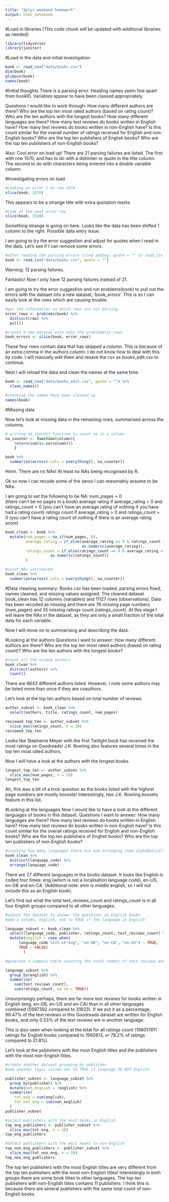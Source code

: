 ```yaml
---
title: "dplyr weekend homework"
output: html_notebook
---
```


#Load in libraries 
(This code chunk will be updated with additional libraries as needed)
```r
library(tidyverse)
library(janitor)
```

#Load in the data and initial investigation
```r
book <- read_csv("data/books.csv") 
dim(book)
glimpse(book)
names(book)
```
#Initial thoughts
There is a parsing error. Heading names seem fine apart from bookID. Variables appear to have been classed appropriately.

Questions I would like to work through:
How many different authors are there?
Who are the top ten most rated authors (based on rating count)?
Who are the ten authors with the longest books?
How many different languages are there?
How many text reviews do books written in English have?
How many text reviews do books written in non-English have?
Is this count similar for the overall number of ratings received for English and non-English books? 
Who are the top ten publishers of English books?
Who are the top ten publishers of non-English books?

Also:
Cool error on load up! There are 21 parsing failures are listed. The first with row 1570, and has to do with a delimiter or quote in the title column. The second to do with characters being entered into a double variable column.

#Investigating errors on load

```r
#Looking at error 1 on row 1570
slice(book, 1570)
```
This appears to be a strange title with extra quotation marks

```r
#Look at the next error row
slice(book, 3349)
```
Something strange is going on here. Looks like the data has been shifted 1 column to the right. Possible data entry issue.

I am going to try the error suggestion and adjust for quotes when I read in the data. Let's see if I can remove some errors.

```r
#after reading the parsing errors tried adding: quote = "" to read_csv
book <- read_csv("data/books.csv", quote = "") 
```


Warning: 12 parsing failures.

Fantastic! Now I only have 12 parsing failures instead of 21. 

I am going to try the error suggestion and run problems(book) to pull out the errors with the dataset into a new dataset, 'book_errors'. This is so I can easily look at the rows which are causing trouble.

```r
#get the information on which rows are not parsing
error_rows <- problems(book) %>%
  distinct(row) %>% 
  pull()

#create a new dataset with only the problematic rows
book_errors <- slice(book, error_rows)
```

These four rows contain data that has skipped a column. This is because of an extra comma in the authors column. I do not know how to deal with this by code. I will manually edit them and resave the csv as books_edit.csv to continue.

Next I will reload the data and clean the names at the same time.

```r
book <- read_csv("data/books_edit.csv", quote = "") %>%
  clean_names()

#checking the names have been cleaned up
names(book)
```


#Missing data

Now let's look at missing data in the remaining rows, summarised across the columns.

```r
# writing na_counter function to count na in a column
na_counter <- function(column){
    return(sum(is.na(column)))
    }

book %>%
  summarise(across(.cols = everything(), na_counter))
```

Hmm. There are no NAs! At least no NAs being recognised by R.

Ok so now I can recode some of the zeros I can reasonably assume to be NAs.

I am going to set the following to be NA:
  num_pages = 0  
    (there can't be no pages in a book)
  average rating if average_rating = 0 and ratings_count > 0 
    (you can't have an average rating of nothing if you have had a rating count)
  ratings count if average_rating > 0 and ratings_count = 0
    (you can't have a rating count of nothing if there is an average rating score)

```r
book_clean <- book %>% 
  mutate(num_pages = na_if(num_pages, 0),
         average_rating = if_else(average_rating == 0 & ratings_count > 0, NA_real_,
                                  as.numeric(average_rating)),
         ratings_count = if_else(ratings_count == 0 & average_rating > 0, NA_real_,
                    as.numeric(ratings_count))
         )

#count NAs introduced
book_clean %>%
  summarise(across(.cols = everything(), na_counter))
```

#Data cleaning summary:
Books.csv has been loaded, parsing errors fixed, names cleaned, and missing values assigned. The cleaned dataset book_clean has 12 columns (variables) and 11127 rows (observations). Data has been recoded as missing and there are 76 missing page numbers (num_pages) and 55 missing ratings count (ratings_count). At this stage I will leave the NAs in the dataset, as they are only a small fraction of the total data for each variable.

Now I will move on to summarising and describing the data.

#Looking at the authors
  Questions I want to answer:
      How many different authors are there? 
      Who are the top ten most rated authors (based on rating count)?
      Who are the ten authors with the longest books?
```r
#count all the unique authors
book_clean %>%
  distinct(authors) %>% 
  count()
```
There are 6643 different authors listed. However, I note some authors may be listed more than once if they are coauthors. 

Let's look at the top ten authors based on total number of reviews.

```r
author_subset <- book_clean %>% 
  select(authors, title, ratings_count, num_pages)

reviewed_top_ten <- author_subset %>% 
  slice_max(ratings_count, n = 10)
reviewed_top_ten
```
Looks like Stephenie Meyer with the first Twilight book has received the most ratings on Goodreads! J.K. Rowling also features several times in the top ten most rated authors.

Now I will have a look at the authors with the longest books.

```r
longest_top_ten <- author_subset %>% 
  slice_max(num_pages, n = 10)
longest_top_ten
```
Ah, this was a bit of a trick question as the books listed with the highest page numbers are mostly boxsets! Interestingly, two J.K. Rowling boxsets feature in this list.
 
#Looking at the languages
Now I would like to have a look at the different languages of books in this dataset.
Questions I want to answer:
  How many languages are there?
  How many text reviews do books written in English have?
  How many text reviews do books written in non-English have?
  Is this count similar for the overall ratings received for English and non-English books? 
  Who are the top ten publishers of English books?
  Who are the top ten publishers of non-English books?

```r
#counting how many languages there are and arranging them alphabetically
book_clean %>% 
  distinct(language_code) %>%
  arrange(language_code)
```

There are 27 different languages in the books dataset. It looks like English is coded four times: eng (which is not a localisation language code), en-US, en-GB and en-CA. (Additional note: enm is middle english, so I will not include this as an English book).

Let's find out what the total text_reviews_count and ratings_count is in all four English groups compared to all other languages.

```r
#subset the dataset to answer the questions on English books
#add a column, english, set to TRUE if the language is English

language_subset <- book_clean %>% 
  select(language_code, publisher, ratings_count, text_reviews_count) %>% 
  mutate(english = case_when(
      language_code %in% c("eng", "en-GB", "en-CA", "en-US") ~ TRUE,
      TRUE ~ FALSE)
        )
```



```r
#generate a summary table counting the total number of text reviews and ratings counts for English and non-English books

language_subset %>% 
  group_by(english) %>% 
  summarise(
    sum(text_reviews_count),
    sum(ratings_count, na.rm = TRUE))
```

Unsurprisingly perhaps, there are far more text reviews for books written in English (eng, en-GB, en-US and en-CA) than in all other languages combined (5997392 compared to 31823). If we put it as a percentage, 99.47% of the text reviews in this Goodreads dataset are written for English books, and only 0.53% of the text reviews are in another language.

This is also seen when looking at the total for all ratings count (198017611 ratings for English books compared to 1560813, or 78.2% of ratings compared to 21.8%).

Let's look at the publishers with the most English titles and the publishers with the most non-English titles.

```r
#create another dataset grouping by publisher
#add another logic column set to TRUE if language IS NOT English

publisher_subset <- language_subset %>% 
  group_by(publisher) %>% 
  mutate(non_english = !english) %>% 
  summarise(
    tot_eng = sum(english), 
    tot_non_eng = sum(non_english)
  )
publisher_subset

#select publishers with the most books in English
top_eng_publishers <- publisher_subset %>% 
  slice_max(tot_eng, n = 10)
top_eng_publishers
```

```r
#Select publishers with the most books in non-English
top_non_eng_publishers <- publisher_subset %>% 
  slice_max(tot_non_eng, n = 10)
top_non_eng_publishers
```

The top ten publishers with the most English titles are very different from the top ten publishers with the most non-English titles! Interestingly in both groups there are some book titles in other languages. The top ten publishers with non-English titles contains 11 publishers. I think this is because there are several publishers with the same total count of non-English books.